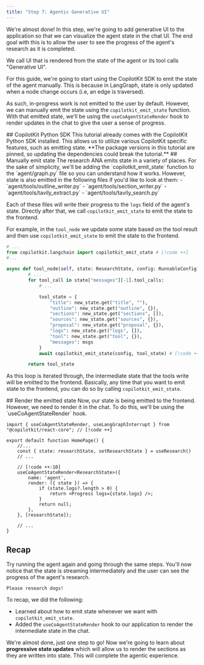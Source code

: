 ```yaml
---
title: "Step 7: Agentic Generative UI"
---
```


We're almost done! In this step, we're going to add generative UI to the application so that we can visualize the agent
state in the chat UI. The end goal with this is to allow the user to see the progress of the agent's research as it is
completed.

<Callout>
We call UI that is rendered from the state of the agent or its tool calls "Generative UI".
</Callout>

For this guide, we're going to start using the CopilotKit SDK to emit the state of the agent manually. This is because
in LangGraph, state is only updated when a node change occurs (i.e, an edge is traversed). 

As such, in-progress work is not emitted to the user by default. However, we can manually emit the state using the `copilotkit_emit_state`
function. With that emitted state, we'll be using the `useCoAgentStateRender` hook to render updates in the chat to give the user
a sense of progress.




<Steps>
<Step>
## CopilotKit Python SDK
This tutorial already comes with the CopilotKit Python SDK installed. This allows us to utilize various CopilotKit specific
features, such as emitting state.

<Accordions>
<Accordion title="Install command (optional)">
  **The package versions in this tutorial are pinned, so updating the dependencies could break the tutorial.**

  <InstallPythonSDK components={props.components} />
</Accordion>
</Accordions>

</Step>
<Step>
## Manually emit state
The research ANA emits state in a variety of places. For the sake of simplicity, we'll be adding the `copilotkit_emit_state` function
to the `agent/graph.py` file so you can understand how it works. However, state is also emitted in the following files if you'd like to
look at them:
- `agent/tools/outline_writer.py`
- `agent/tools/section_writer.py`
- `agent/tools/tavily_extract.py`
- `agent/tools/tavily_search.py`

Each of these files will write their progress to the `logs` field of the agent's state. Directly after that, we call `copilotkit_emit_state` to emit the state to the frontend.

For example, in the `tool_node` we update some state based on the tool result and then use `copilotkit_emit_state` to emit the state to the frontend.

```python title="agent/graph.py"
# ...
from copilotkit.langchain import copilotkit_emit_state # [!code ++]
#...

async def tool_node(self, state: ResearchState, config: RunnableConfig) -> Command[Literal["process_feedback_node", "call_model_node"]]:
        # ...
        for tool_call in state["messages"][-1].tool_calls:
            # ...

            tool_state = {
                "title": new_state.get("title", ""),
                "outline": new_state.get("outline", {}),
                "sections": new_state.get("sections", []),
                "sources": new_state.get("sources", {}),
                "proposal": new_state.get("proposal", {}),
                "logs": new_state.get("logs", []),
                "tool": new_state.get("tool", {}),
                "messages": msgs
            }
            await copilotkit_emit_state(config, tool_state) # [!code ++]

        return tool_state
```

As this loop is iterated through, the intermediate state that the tools write will be emitted to the frontend. Basically, any time that
you want to emit state to the frontend, you can do so by calling `copilotkit_emit_state`.

</Step>
<Step>
## Render the emitted state
Now, our state is being emitted to the frontend. However, we need to render it in the chat. To do this, we'll be using the `useCoAgentStateRender` hook.

```tsx title="frontend/src/app/layout.tsx"
import { useCoAgentStateRender, useLangGraphInterrupt } from "@copilotkit/react-core"; // [!code ++]

export default function HomePage() {
    //...
    const { state: researchState, setResearchState } = useResearch()
    // ...

    // [!code ++:10]
    useCoAgentStateRender<ResearchState>({
        name: 'agent',
        render: ({ state }) => {
            if (state.logs?.length > 0) {
                return <Progress logs={state.logs} />;
            }
            return null;
        },
    }, [researchState]);

    // ...
}
```
</Step>
</Steps>


## Recap
Try running the agent again and going through the same steps. You'll now notice that the state is streaming intermediately and 
the user can see the progress of the agent's research.

```
Please research dogs!
```

<Frame className="mt-0">
  <ImageZoom className="mt-0" src="https://cdn.copilotkit.ai/docs/copilotkit/images/coagents/tutorials/research-ana/fe-step-7-finish.png" alt="CopilotCloud API Key" height={1000} width={1000} />
</Frame>

To recap, we did the following:
- Learned about how to emit state whenever we want with `copilotkit_emit_state`.
- Added the `useCoAgentStateRender` hook to our application to render the intermediate state in the chat.

We're almost done, just one step to go! Now we're going to learn about **progressive state updates** which will allow us to render the sections as they are written into state. This will
complete the agentic experience.